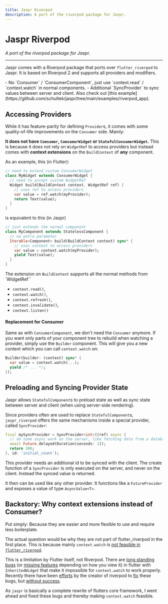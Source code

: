 ```yaml
---
title: Jaspr Riverpod
description: A port of the riverpod package for Jaspr.
---
```


# Jaspr Riverpod
*A port of the riverpod package for Jaspr.*

---

Jaspr comes with a Riverpod package that ports over `flutter_riverpod` to Jaspr. It is based
on Riverpod 2 and supports all providers and modifiers.

<Accordion title="TLDR: Differences to flutter_riverpod">
  - No `Consumer` / `ConsumerComponent`, just use `context.read` / `context.watch` in normal components.
  - Additional `SyncProvider` to sync values between server and client.

  <Info>
    Also check out [this example](https://github.com/schultek/jaspr/tree/main/examples/riverpod_app).
  </Info>
</Accordion>

## Accessing Providers

While it has feature-parity for defining `Provider`s, it comes with some quality-of-life improvements
on the `Consumer` side. Mainly: 

**It does not have `Comsumer`, `ComsumerWidget` or `StatefulConsumerWidget`.** This is because it 
does not rely on `WidgetRef` to access providers but instead comes with **context extensions** on the
`BuildContext` of **any** component.

As an example, this (in Flutter):

```dart title="Flutter"
// need to extend custom ConsumerWidget
class MyWidget extends ConsumerWidget {
  // need to accept custom WidgetRef
  Widget build(BuildContext context, WidgetRef ref) {
    // uses ref to access providers
    var value = ref.watch(myProvider);
    return Text(value);
  }
}
```

is equivalent to this (in Jaspr)

```dart title="Jaspr"
// just extends the normal component
class MyComponent extends StatelessComponent {
  // no extra parameter
  Iterable<Component> build(BuildContext context) sync* {
    // uses context to access providers
    var value = context.watch(myProvider);
    yield Text(value);
  }
}
```

The extension on `BuildContext` supports all the normal methods from `WidgetRef``

- `context.read()`,
- `context.watch()`,
- `context.refresh()`,
- `context.invalidate()`,
- `context.listen()`

#### Replacement for Consumer

Same as with `ConsumerComponent`, we don't need the `Consumer` anymore. If you want only parts of your
component tree to rebuild when watching a provider, simply use the `Builder` component. This will
give you a new context which you can call `context.watch` on:

```dart
Builder(builder: (context) sync* {
  var value = context.watch(...);
  yield /* ... */;
});
```

## Preloading and Syncing Provider State

Jaspr allows `StatefulComponent`s to preload state as well as sync state between server and client
(when using server-side rendering).

Since providers often are used to replace `StatefulComponent`s, `jaspr_riverpod` offers the same
mechanisms inside a special provider, called `SyncProvider`:

```dart
final mySyncProvider = SyncProvider<int>((ref) async {
  // do some async work on the server, like fetching data from a database
  await Future.delayed(Duration(seconds: 1));
  return 100;
}, id: 'initial_count');
```

This provider needs an additional id to be synced with the client.
The create function of a `SyncProvider` is only executed on the server, and
never on the client. Instead the synced value is returned.

It then can be used like any other provider. It functions like a `FutureProvider` and exposes a 
value of type `AsyncValue<T>`.

## Backstory: Why context extensions instead of Consumer?

Put simply: Because they are easier and more flexible to use and require less boilerplate.

The actual question would be why they are not part of flutter_riverpod in the first place.
This is because mainly `context.watch` is [not feasible in `flutter_riverpod`](https://github.com/rrousselGit/riverpod/issues/134).

This is a limitation by Flutter itself, not Riverpod. There are [long standing bugs](https://github.com/flutter/flutter/issues/62861) 
(or [missing features](https://github.com/flutter/flutter/issues/12992) depending on how you view it) 
in flutter with `InheritedWidget` that make it impossible for `context.watch` to work properly. 
Recently there have been [efforts](https://github.com/flutter/flutter/issues/106549) by the creator 
of riverpod to [fix](https://github.com/flutter/flutter/issues/106546) these bugs, 
but [without success](https://github.com/flutter/flutter/pull/107112).

As `jaspr` is basically a complete rewrite of flutters core framework, I went ahead and fixed
these bugs and thereby making `context.watch` feasible.

